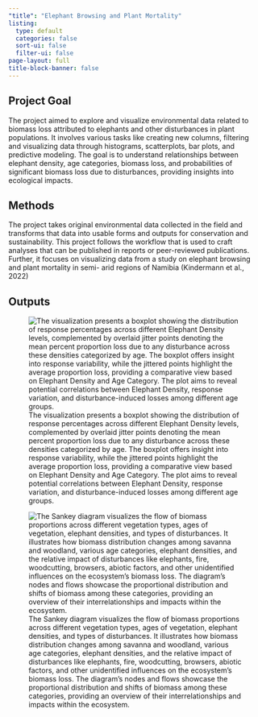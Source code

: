 ```yaml
---
"title": "Elephant Browsing and Plant Mortality"
listing:
  type: default
  categories: false
  sort-ui: false
  filter-ui: false
page-layout: full
title-block-banner: false
---
```


## Project Goal

The project aimed to explore and visualize environmental data related to biomass loss attributed to elephants and other disturbances in plant populations. It involves various tasks like creating new columns, filtering and visualizing data through histograms, scatterplots, bar plots, and predictive modeling. The goal is to understand relationships between elephant density, age categories, biomass loss, and probabilities of significant biomass loss due to disturbances, providing insights into ecological impacts.

## Methods

The project takes original environmental data collected in the field and transforms that data into usable forms and outputs for conservation and sustainability. This project follows the workflow that is used to craft analyses that can be published in reports or peer-reviewed publications. Further, it focuses on visualizing data from a study on elephant browsing and plant mortality in semi- arid regions of Namibia (Kindermann et al., 2022)

## Outputs

![The visualization presents a boxplot showing the distribution of response percentages across different Elephant Density levels, complemented by overlaid jitter points denoting the mean percent proportion loss due to any disturbance across these densities categorized by age. The boxplot offers insight into response variability, while the jittered points highlight the average proportion loss, providing a comparative view based on Elephant Density and Age Category. The plot aims to reveal potential correlations between Elephant Density, response variation, and disturbance-induced losses among different age groups.](Part3Plot.jpg){fig-align="center"}

![The Sankey diagram visualizes the flow of biomass proportions across different vegetation types, ages of vegetation, elephant densities, and types of disturbances. It illustrates how biomass distribution changes among savanna and woodland, various age categories, elephant densities, and the relative impact of disturbances like elephants, fire, woodcutting, browsers, abiotic factors, and other unidentified influences on the ecosystem's biomass loss. The diagram's nodes and flows showcase the proportional distribution and shifts of biomass among these categories, providing an overview of their interrelationships and impacts within the ecosystem.](Elephant_Sankey_.jpg){fig-align="center"}
